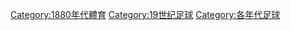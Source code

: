[[Category:1880年代體育|Category:1880年代體育]]
[[Category:19世纪足球|Category:19世纪足球]]
[[Category:各年代足球|Category:各年代足球]]